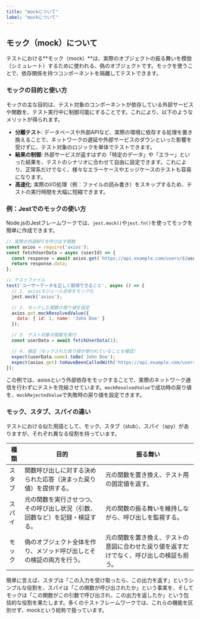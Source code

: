 ```yaml
---
title: "mockについて"
label: "mockについて"
---
```


## モック（mock）について

テストにおける**モック（mock）**は、実際のオブジェクトの振る舞いを模倣（シミュレート）するために使われる、偽のオブジェクトです。モックを使うことで、依存関係を持つコンポーネントを隔離してテストできます。

### モックの目的と使い方

モックの主な目的は、テスト対象のコンポーネントが依存している外部サービスや関数を、テスト実行中に制御可能にすることです。これにより、以下のようなメリットが得られます。

- **分離テスト**: データベースや外部APIなど、実際の環境に依存する処理を置き換えることで、ネットワークの遅延や外部サービスのダウンといった影響を受けずに、テスト対象のロジックを単体でテストできます。
- **結果の制御**: 外部サービスが返すはずの「特定のデータ」や「エラー」といった結果を、テストのシナリオに合わせて自由に設定できます。これにより、正常系だけでなく、様々なエラーケースやエッジケースのテストも容易になります。
- **高速化**: 実際のI/O処理（例：ファイルの読み書き）をスキップするため、テストの実行時間を大幅に短縮できます。

### 例：Jestでのモックの使い方

Node.jsのJestフレームワークでは、`jest.mock()`や`jest.fn()`を使ってモックを簡単に作成できます。

```javascript
// 実際の外部APIを呼び出す関数
const axios = require('axios');
const fetchUserData = async (userId) => {
  const response = await axios.get(`https://api.example.com/users/${userId}`);
  return response.data;
};

// テストファイル
test('ユーザーデータを正しく取得できること', async () => {
  // 1. axiosモジュール全体をモック化
  jest.mock('axios');

  // 2. モックした関数の戻り値を設定
  axios.get.mockResolvedValue({
    data: { id: 1, name: 'John Doe' }
  });

  // 3. テスト対象の関数を実行
  const userData = await fetchUserData(1);

  // 4. 検証（モックされた戻り値が使われていることを確認）
  expect(userData.name).toBe('John Doe');
  expect(axios.get).toHaveBeenCalledWith('https://api.example.com/users/1');
});
```

この例では、axiosという外部依存をモックすることで、実際のネットワーク通信を行わずにテストを完結させています。`mockResolvedValue`で成功時の戻り値を、`mockRejectedValue`で失敗時の戻り値を設定できます。

### モック、スタブ、スパイの違い

テストにおける似た用語として、モック、スタブ（stub）、スパイ（spy）がありますが、それぞれ異なる役割を持っています。

| 種類 | 目的 | 振る舞い |
|------|------|----------|
| スタブ | 関数呼び出しに対する決められた応答（決まった戻り値）を提供する。 | 元の関数を置き換え、テスト用の固定値を返す。 |
| スパイ | 元の関数を実行させつつ、その呼び出し状況（引数、回数など）を記録・検証する。 | 元の関数の振る舞いを維持しながら、呼び出しを監視する。 |
| モック | 偽のオブジェクト全体を作り、メソッド呼び出しとその検証の両方を行う。 | 元の関数を置き換え、テストの意図に合わせた戻り値を返すだけでなく、呼び出しの検証も担う。 |

簡単に言えば、スタブは「この入力を受け取ったら、この出力を返す」というシンプルな役割を、スパイは「この関数が呼び出されたか」という事実を、そしてモックは「この関数がこの引数で呼び出され、この出力を返したか」という包括的な役割を果たします。多くのテストフレームワークでは、これらの機能を区別せず、mockという総称で扱っています。